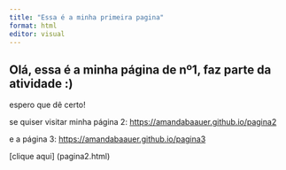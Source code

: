 ```yaml
---
title: "Essa é a minha primeira pagina"
format: html
editor: visual
---
```


## Olá,   essa é a minha página de nº1, faz parte da atividade :)

espero que dê certo!

se quiser visitar minha página 2: <https://amandabaauer.github.io/pagina2>

e a página 3: <https://amandabaauer.github.io/pagina3>

\[clique aqui\] (pagina2.html)
